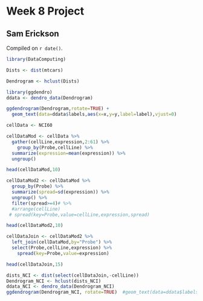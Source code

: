 # Week 8 Project

## Sam Erickson

<!-- leave this material as is -->
Compiled on `r date()`.

```r
library(DataComputing)

```
<!-- put your content after this line -->

```r
Dists <- dist(mtcars)
```

```r
Dendrogram <- hclust(Dists)

```
```r
library(ggdendro)
ddata <- dendro_data(Dendrogram)
```
```r
ggdendrogram(Dendrogram,rotate=TRUE) +
  geom_text(data=ddata$labels,aes(x=x,y=y,label=label),vjust=0)
```

```r
cellData <- NCI60
```

```r
cellDataMod <- cellData %>%
  gather(cellLine,expression,2:61) %>%
    group_by(Probe,cellLine) %>%
  summarize(expression=mean(expression)) %>%
  ungroup()

head(cellDataMod,10)
```


```r
cellDataMod2 <- cellDataMod %>%
  group_by(Probe) %>%
  summarize(spread=sd(expression)) %>%
  ungroup() %>%
  filter(spread>=4)# %>%
  #arrange(cellLine)
 # spread(key=Probe,value=cellLine,expression,spread)

head(cellDataMod2,10)
```

```r
cellDataJoin <- cellDataMod2 %>%
  left_join(cellDataMod,by="Probe") %>%
  select(Probe,cellLine,expression) %>%
    spread(key=Probe,value=expression) 

head(cellDataJoin,15)
```




```r
dists_NCI <- dist(select(cellDataJoin,-cellLine))
Dendrogram_NCI <- hclust(dists_NCI)
ddata_NCI <- dendro_data(Dendrogram_NCI)
ggdendrogram(Dendrogram_NCI, rotate=TRUE)  #geom_text(data=ddata$labels,aes(x=x,y=y,label=label),vjust=0)
```




